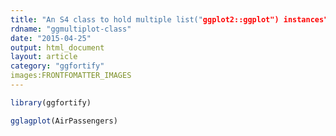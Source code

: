 ```yaml
---
title: "An S4 class to hold multiple list("ggplot2::ggplot") instances"
rdname: "ggmultiplot-class"
date: "2015-04-25"
output: html_document
layout: article
category: "ggfortify"
images:FRONTFOMATTER_IMAGES
---
```


```r
library(ggfortify)
```

```r
gglagplot(AirPassengers)



```